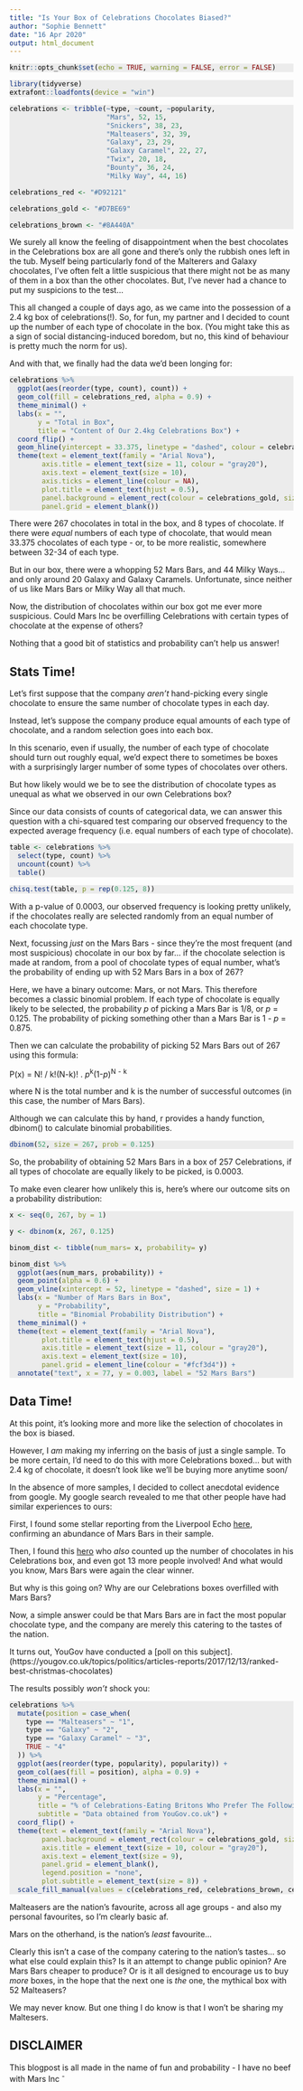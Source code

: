 ```yaml
---
title: "Is Your Box of Celebrations Chocolates Biased?"
author: "Sophie Bennett"
date: "16 Apr 2020"
output: html_document
---
```


<style>
  pre.r { 
    color:#000;
    background-color:#ECECEC;
  }
</style>

```r
knitr::opts_chunk$set(echo = TRUE, warning = FALSE, error = FALSE)
```

```r

library(tidyverse)
extrafont::loadfonts(device = "win")

```

```r

celebrations <- tribble(~type, ~count, ~popularity,
                        "Mars", 52, 15,
                        "Snickers", 38, 23,
                        "Malteasers", 32, 39, 
                        "Galaxy", 23, 29,
                        "Galaxy Caramel", 22, 27,
                        "Twix", 20, 18, 
                        "Bounty", 36, 24,
                        "Milky Way", 44, 16)

celebrations_red <- "#D92121"

celebrations_gold <- "#D7BE69"

celebrations_brown <- "#8A440A"


```

We surely all  know the feeling of disappointment when the best chocolates in the Celebrations box are all gone and there's only the rubbish ones left in the tub. Myself being particularly fond of the Malterers and Galaxy chocolates, I've often felt a little suspicious that there might not be as many of them in a box than the other chocolates. But, I've never had a chance to put my suspicions to the test... 

This all changed a couple of days ago, as we came into the possession of a 2.4 kg box of celebrations(!). So, for fun, my partner and I decided to count up the number of each type of chocolate in the box. (You might take this as a sign of social distancing-induced boredom, but no, this kind of behaviour is pretty much the norm for us).

And with that, we finally had the data we'd been longing for:

```r

celebrations %>% 
  ggplot(aes(reorder(type, count), count)) +
  geom_col(fill = celebrations_red, alpha = 0.9) +
  theme_minimal() +
  labs(x = "",
       y = "Total in Box",
       title = "Content of Our 2.4kg Celebrations Box") +
  coord_flip() +
  geom_hline(yintercept = 33.375, linetype = "dashed", colour = celebrations_brown, size = 1.3) +
  theme(text = element_text(family = "Arial Nova"),
        axis.title = element_text(size = 11, colour = "gray20"),
        axis.text = element_text(size = 10),
        axis.ticks = element_line(colour = NA),
        plot.title = element_text(hjust = 0.5),
        panel.background = element_rect(colour = celebrations_gold, size = 2),
        panel.grid = element_blank())

```

There were 267 chocolates in total in the box, and 8 types of chocolate. If there were _equal_ numbers of each type of chocolate, that would mean 33.375 chocolates of each type - or, to be more realistic, somewhere between 32-34 of each type.

But in our box, there were a whopping 52 Mars Bars, and 44 Milky Ways... and only around 20 Galaxy and Galaxy Caramels. Unfortunate, since neither of us like Mars Bars or Milky Way all that much.

Now, the distribution of chocolates within our box got me ever more suspicious. Could Mars Inc be overfilling Celebrations with certain types of chocolate at the expense of others?

Nothing that a good bit of statistics and probability can't help us answer!

## Stats Time!

Let's first suppose that the company _aren't_ hand-picking every single chocolate to ensure the same number of chocolate types in each day.

Instead, let's suppose the company produce equal amounts of each type of chocolate, and a random selection goes into each box.

In this scenario, even if usually, the number of each type of chocolate should turn out roughly equal, we'd expect there to sometimes be boxes with a surprisingly larger number of some types of chocolates over others.

But how likely would we be to see the distribution of chocolate types as unequal as what we observed in our own Celebrations box? 

Since our data consists of counts of categorical data, we can answer this question with a chi-squared test comparing our observed frequency to the expected average frequency (i.e. equal numbers of each type of chocolate).

```r

table <- celebrations %>% 
  select(type, count) %>% 
  uncount(count) %>% 
  table()

```
<div class="highlight">
```r

chisq.test(table, p = rep(0.125, 8))

```
</div>

With a p-value of 0.0003, our observed frequency is looking pretty unlikely, if the chocolates really are selected randomly from an equal number of each chocolate type.

Next, focussing _just_ on the Mars Bars - since they're the most frequent (and most suspicious) chocolate in our box by far... if the chocolate selection is made at random, from a pool of chocolate types of equal number, what's the probability of ending up with 52 Mars Bars in a box of 267?

Here, we have a binary outcome: Mars, or not Mars. This therefore becomes a classic binomial problem. If each type of chocolate is equally likely to be selected, the probability _p_ of picking a Mars Bar is 1/8, or _p_ = 0.125. The probability of picking something other than a Mars Bar is 1 - _p_ = 0.875.

Then we can calculate the probability of picking 52 Mars Bars out of 267 using this formula:

P(x) = N! / k!(N-k)!  .  _p_^k^(1-_p_)^N^ ^-^ ^k^

where N is the total number and k is the number of successful outcomes (in this case, the number of Mars Bars).

Although we can calculate this by hand, r provides a handy function, dbinom() to calculate binomial probabilities.

<div class="highlight">
```r

dbinom(52, size = 267, prob = 0.125)

```
</div>

So, the probability of obtaining 52 Mars Bars in a box of 257 Celebrations, if all types of chocolate are equally likely to be picked, is 0.0003.

To make even clearer how unlikely this is, here's where our outcome sits on a probability distribution:

```r

x <- seq(0, 267, by = 1)

y <- dbinom(x, 267, 0.125)

binom_dist <- tibble(num_mars= x, probability= y)

binom_dist %>% 
  ggplot(aes(num_mars, probability)) +
  geom_point(alpha = 0.6) +
  geom_vline(xintercept = 52, linetype = "dashed", size = 1) +
  labs(x = "Number of Mars Bars in Box",
       y = "Probability",
       title = "Binomial Probability Distribution") +
  theme_minimal() +
  theme(text = element_text(family = "Arial Nova"),
        plot.title = element_text(hjust = 0.5),
        axis.title = element_text(size = 11, colour = "gray20"),
        axis.text = element_text(size = 10),
        panel.grid = element_line(colour = "#fcf3d4")) +
  annotate("text", x = 77, y = 0.003, label = "52 Mars Bars")

```

## Data Time!

At this point, it's looking more and more like the selection of chocolates in the box is biased.

However, I _am_ making my inferring on the basis of just a single sample. To be more certain, I'd need to do this with more Celebrations boxed... but with 2.4 kg of chocolate, it doesn't look like we'll be buying more anytime soon/

In the absence of more samples, I decided to collect anecdotal evidence from google. My google search revealed to me that other people have had similar experiences to ours:

First, I found some stellar reporting from the Liverpool Echo [here](https://www.liverpoolecho.co.uk/whats-on/food-drink-news/analysed-contents-celebrations-tub-what-14064752), confirming an abundance of Mars Bars in their sample.

Then, I found this [hero](https://moreknownthanproven.wordpress.com/2016/01/09/how-many-sweets-in-a-celebrations-tub/) who _also_ counted up the number of chocolates in his Celebrations box, and even got 13 more people involved! And what would you know, Mars Bars were again the clear winner.

But why is this going on? Why are our Celebrations boxes overfilled with Mars Bars?

Now, a simple answer could be that Mars Bars are in fact the most popular chocolate type, and the company are merely  this catering to the tastes of the nation.

It turns out, YouGov have conducted a [poll on this subject].(https://yougov.co.uk/topics/politics/articles-reports/2017/12/13/ranked-best-christmas-chocolates)

The results possibly _won't_ shock you:

```r

celebrations %>% 
  mutate(position = case_when(
    type == "Malteasers" ~ "1",
    type == "Galaxy" ~ "2",
    type == "Galaxy Caramel" ~ "3",
    TRUE ~ "4"
  )) %>% 
  ggplot(aes(reorder(type, popularity), popularity)) +
  geom_col(aes(fill = position), alpha = 0.9) +
  theme_minimal() +
  labs(x = "",
       y = "Percentage",
       title = "% of Celebrations-Eating Britons Who Prefer The Following Chocolate:",
       subtitle = "Data obtained from YouGov.co.uk") +
  coord_flip() +
  theme(text = element_text(family = "Arial Nova"),
        panel.background = element_rect(colour = celebrations_gold, size = 1.4),
        axis.title = element_text(size = 10, colour = "gray20"),
        axis.text = element_text(size = 9),
        panel.grid = element_blank(),
        legend.position = "none",
        plot.subtitle = element_text(size = 8)) +
  scale_fill_manual(values = c(celebrations_red, celebrations_brown, celebrations_gold, "gray80"))

```

Malteasers are the nation's favourite, across all age groups - and also my personal favourites, so I'm clearly basic af.

Mars on the otherhand, is the nation's _least_ favourite...

Clearly this isn't a case of the company catering to the nation's tastes... so what else could explain this? Is it an attempt to change public opinion? Are Mars Bars cheaper to produce? Or is it all designed to encourage us to buy _more_ boxes, in the hope that the next one is _the_ one, the mythical box with 52 Malteasers? 

We may never know. But one thing I do know is that I won't be sharing my Maltesers.

## DISCLAIMER
This blogpost is all made in the name of fun and probability - I have no beef with Mars Inc ^-^



